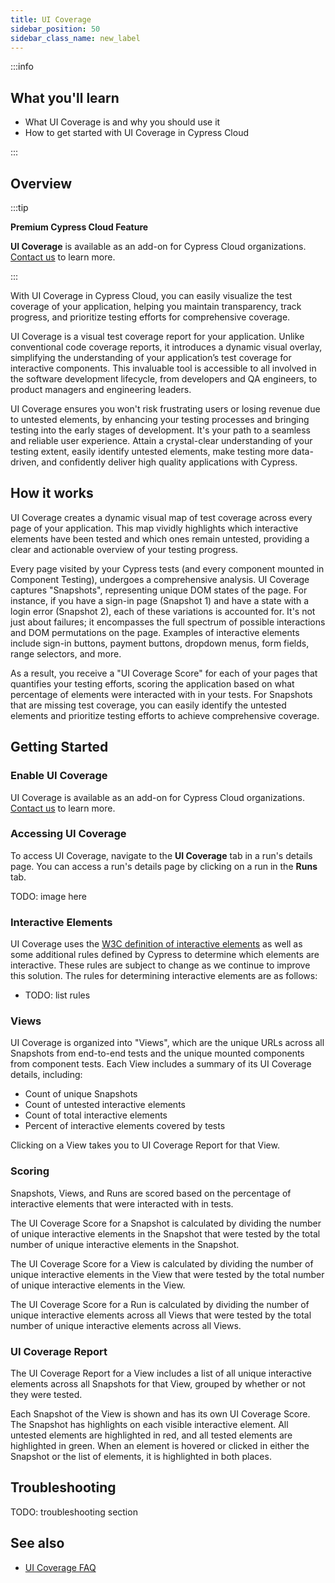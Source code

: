 ```yaml
---
title: UI Coverage
sidebar_position: 50
sidebar_class_name: new_label
---
```


:::info

## <Icon name="graduation-cap" /> What you'll learn

- What UI Coverage is and why you should use it
- How to get started with UI Coverage in Cypress Cloud

:::

## Overview

:::tip

<strong>
  <Icon name="star" /> Premium Cypress Cloud Feature
</strong>

**UI Coverage** is available as an add-on for Cypress Cloud organizations. [Contact us](https://cypress.io/contact) to learn more.

:::

With UI Coverage in Cypress Cloud, you can easily visualize the test coverage of your application, helping you maintain transparency, track progress, and prioritize testing efforts for comprehensive coverage.

UI Coverage is a visual test coverage report for your application. Unlike conventional code coverage reports, it introduces a dynamic visual overlay, simplifying the understanding of your application’s test coverage for interactive components. This invaluable tool is accessible to all involved in the software development lifecycle, from developers and QA engineers, to product managers and engineering leaders.

UI Coverage ensures you won't risk frustrating users or losing revenue due to untested elements, by enhancing your testing processes and bringing testing into the early stages of development. It's your path to a seamless and reliable user experience. Attain a crystal-clear understanding of your testing extent, easily identify untested elements, make testing more data-driven, and confidently deliver high quality applications with Cypress.

## How it works

UI Coverage creates a dynamic visual map of test coverage across every page of your application. This map vividly highlights which interactive elements have been tested and which ones remain untested, providing a clear and actionable overview of your testing progress.

Every page visited by your Cypress tests (and every component mounted in Component Testing), undergoes a comprehensive analysis. UI Coverage captures "Snapshots", representing unique DOM states of the page. For instance, if you have a sign-in page (Snapshot 1) and have a state with a login error (Snapshot 2), each of these variations is accounted for. It's not just about failures; it encompasses the full spectrum of possible interactions and DOM permutations on the page. Examples of interactive elements include sign-in buttons, payment buttons, dropdown menus, form fields, range selectors, and more.

As a result, you receive a "UI Coverage Score" for each of your pages that quantifies your testing efforts, scoring the application based on what percentage of elements were interacted with in your tests. For Snapshots that are missing test coverage, you can easily identify the untested elements and prioritize testing efforts to achieve comprehensive coverage.

## Getting Started

### Enable UI Coverage

UI Coverage is available as an add-on for Cypress Cloud organizations. [Contact us](TODO) to learn more.

### Accessing UI Coverage

To access UI Coverage, navigate to the **UI Coverage** tab in a run's details page. You can access a run's details page by clicking on a run in the **Runs** tab.

TODO: image here

### Interactive Elements

UI Coverage uses the [W3C definition of interactive elements](https://html.spec.whatwg.org/dev/dom.html#interactive-content) as well as some additional rules defined by Cypress to determine which elements are interactive. These rules are subject to change as we continue to improve this solution. The rules for determining interactive elements are as follows:

- TODO: list rules

### Views

UI Coverage is organized into "Views", which are the unique URLs across all Snapshots from end-to-end tests and the unique mounted components from component tests. Each View includes a summary of its UI Coverage details, including:

- Count of unique Snapshots
- Count of untested interactive elements
- Count of total interactive elements
- Percent of interactive elements covered by tests

Clicking on a View takes you to UI Coverage Report for that View.

### Scoring

Snapshots, Views, and Runs are scored based on the percentage of interactive elements that were interacted with in tests.

The UI Coverage Score for a Snapshot is calculated by dividing the number of unique interactive elements in the Snapshot that were tested by the total number of unique interactive elements in the Snapshot.

The UI Coverage Score for a View is calculated by dividing the number of unique interactive elements in the View that were tested by the total number of unique interactive elements in the View.

The UI Coverage Score for a Run is calculated by dividing the number of unique interactive elements across all Views that were tested by the total number of unique interactive elements across all Views.

### UI Coverage Report

The UI Coverage Report for a View includes a list of all unique interactive elements across all Snapshots for that View, grouped by whether or not they were tested.

Each Snapshot of the View is shown and has its own UI Coverage Score. The Snapshot has highlights on each visible interactive element. All untested elements are highlighted in red, and all tested elements are highlighted in green. When an element is hovered or clicked in either the Snapshot or the list of elements, it is highlighted in both places.

## Troubleshooting

TODO: troubleshooting section

## See also

- [UI Coverage FAQ](/faq/questions/cloud-faq#UI-Coverage)
